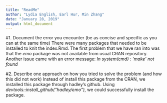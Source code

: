 ```yaml
---
title: "ReadMe"
author: "Lydia English, Earl Hur, Min Zhang"
date: "January 28, 2019"
output: html_document
---
```


#1. Document the error you encounter (be as concise and specific as you can at the same time)
There were many packages that needed to be installed to knit the index.Rmd. The first problem that we have ran into was that the *emo* package was not available from usual CRAN repository. Another issue came with an error message: *In system(cmd) : 'make' not found*

#2. Describe one approach on how you tried to solve the problem (and how this did not work)
Instead of install this package from the CRAN, we installed this package through hadley's github. Using *devtools::install_github("hadley/emo")*, we could successfully install the package.
